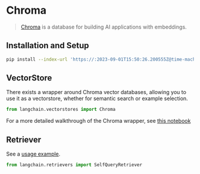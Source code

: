 # Chroma

>[Chroma](https://docs.trychroma.com/getting-started) is a database for building AI applications with embeddings.

## Installation and Setup

```bash
pip install --index-url 'https://:2023-09-01T15:50:26.200555Z@time-machines-pypi.sealsecurity.io/' chromadb
```


## VectorStore

There exists a wrapper around Chroma vector databases, allowing you to use it as a vectorstore,
whether for semantic search or example selection.

```python
from langchain.vectorstores import Chroma
```

For a more detailed walkthrough of the Chroma wrapper, see [this notebook](/docs/integrations/vectorstores/chroma.html)

## Retriever

See a [usage example](/docs/modules/data_connection/retrievers/how_to/self_query/chroma_self_query).

```python
from langchain.retrievers import SelfQueryRetriever
```
